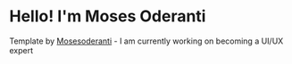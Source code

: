 # Hello! I'm Moses Oderanti 

Template by [Mosesoderanti](http://mosesoderanti.gatsbyjs.io?utm_source=cara&utm_medium=Starter) - I am currently working on becoming a UI/UX expert
